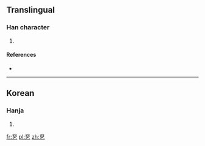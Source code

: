==Translingual==

===Han character===
{{Han char|rn=5|rad=乙|as=05|sn=6|four=17717|canj=SRN|ids=⿱召乙}}

# {{defn|Han|sort=乙05}}

====References====
* {{Han ref|kx=0084.141|dkj=|dj=|hdz=|uh=3412|ud=13330|bh=|bd=}}

----

==Korean==

===Hanja===
{{ko-hanja|hangeul=졸|rv=jol|mr=chol|y=col}}

# {{defn|lang=ko|sort=乙05}}

[[fr:㐒]]
[[pl:㐒]]
[[zh:㐒]]